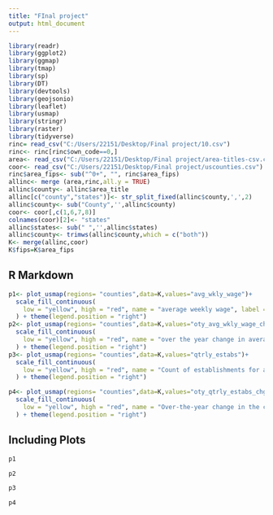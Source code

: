 ```yaml
---
title: "FInal project"
output: html_document
---
```


```r
library(readr)
library(ggplot2)
library(ggmap)
library(tmap)
library(sp)
library(DT)
library(devtools)
library(geojsonio)
library(leaflet)
library(usmap)
library(stringr)
library(raster)
library(tidyverse)
rinc= read_csv("C:/Users/22151/Desktop/Final project/10.csv")
rinc<- rinc[rinc$own_code==0,]
area<- read_csv("C:/Users/22151/Desktop/Final project/area-titles-csv.csv")
coor<- read_csv("C:/Users/22151/Desktop/Final project/uscounties.csv")
rinc$area_fips<- sub("^0+", "", rinc$area_fips)
allinc<- merge (area,rinc,all.y = TRUE)
allinc$county<- allinc$area_title
allinc[c("county","states")]<- str_split_fixed(allinc$county,',',2)
allinc$county<- sub("County",'',allinc$county)
coor<- coor[,c(1,6,7,8)]
colnames(coor)[2]<- "states"
allinc$states<- sub(" ",'',allinc$states)
allinc$county<- trimws(allinc$county,which = c("both"))
K<- merge(allinc,coor)
K$fips=K$area_fips
```

## R Markdown


```R
p1<- plot_usmap(regions= "counties",data=K,values="avg_wkly_wage")+
  scale_fill_continuous(
    low = "yellow", high = "red", name = "average weekly wage", label = scales::comma
  ) + theme(legend.position = "right")
p2<- plot_usmap(regions= "counties",data=K,values="oty_avg_wkly_wage_chg")+
  scale_fill_continuous(
    low = "yellow", high = "red", name = "over the year change in average weekly wage", label = scales::comma
  ) + theme(legend.position = "right")
p3<- plot_usmap(regions= "counties",data=K,values="qtrly_estabs")+
  scale_fill_continuous(
    low = "yellow", high = "red", name = "Count of establishments for a given quarter", label = scales::comma
  ) + theme(legend.position = "right")

p4<- plot_usmap(regions= "counties",data=K,values="oty_qtrly_estabs_chg")+
  scale_fill_continuous(
    low = "yellow", high = "red", name = "Over-the-year change in the count of establishments", label = scales::comma
  ) + theme(legend.position = "right")
```

## Including Plots


```R
p1
```

```R
p2
```

```R
p3
```

```R
p4
```
